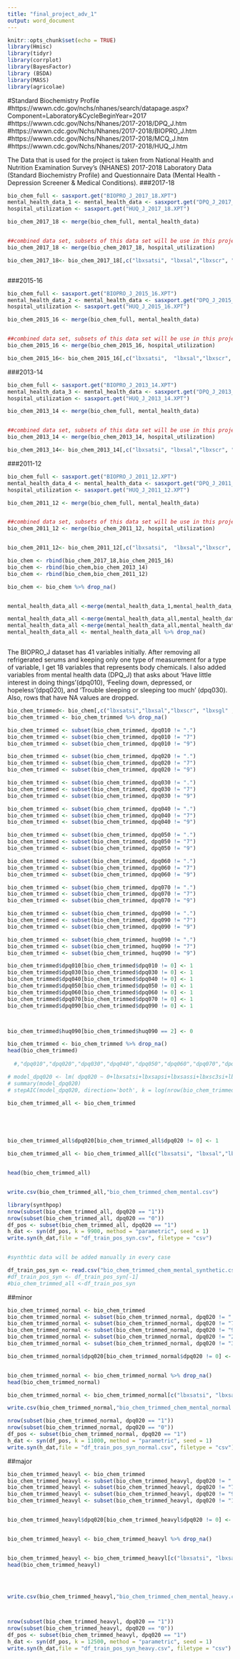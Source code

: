 ---
title: "final_project_adv_1"
output: word_document
---

```{r setup, include=FALSE}
knitr::opts_chunk$set(echo = TRUE)
library(Hmisc)
library(tidyr)
library(corrplot)
library(BayesFactor)
library (BSDA)
library(MASS)
library(agricolae)
```


#Standard Biochemistry Profile
#https://wwwn.cdc.gov/nchs/nhanes/search/datapage.aspx?Component=Laboratory&CycleBeginYear=2017
#https://wwwn.cdc.gov/Nchs/Nhanes/2017-2018/DPQ_J.htm
#https://wwwn.cdc.gov/Nchs/Nhanes/2017-2018/BIOPRO_J.htm
#https://wwwn.cdc.gov/Nchs/Nhanes/2017-2018/MCQ_J.htm
#https://wwwn.cdc.gov/Nchs/Nhanes/2017-2018/HUQ_J.htm

The Data that is used for the project is taken from National Health and Nutrition Examination Survey's (NHANES) 2017-2018 Laboratory Data (Standard Biochemistry Profile) and Questionnaire Data (Mental Health - Depression Screener & Medical Conditions).
###2017-18

```{r}


bio_chem_full <- sasxport.get("BIOPRO_J_2017_18.XPT")
mental_health_data_1 <- mental_health_data <- sasxport.get("DPQ_J_2017_18.XPT")
hospital_utilization <- sasxport.get("HUQ_J_2017_18.XPT")

bio_chem_2017_18 <- merge(bio_chem_full, mental_health_data)


##combined data set, subsets of this data set will be use in this project to different type of statistical analysis 
bio_chem_2017_18 <- merge(bio_chem_2017_18, hospital_utilization)

bio_chem_2017_18<- bio_chem_2017_18[,c("lbxsatsi", "lbxsal","lbxscr", "lbxsgl" , "lbxsch" ,"lbxsir" ,"lbxstr", "lbxsapsi","lbxsassi","lbxsc3si","lbxsbu","lbxsclsi","lbxsck","lbxsgb","lbxsgtsi","lbxsldsi","lbxsossi","lbxsph","lbxsksi","lbxsnasi","lbxstb","lbxsca","lbxstp","lbxsua","dpq010","dpq020","dpq030","dpq040","dpq050","dpq060","dpq070","dpq090","huq090")]



```

###2015-16

```{r}


bio_chem_full <- sasxport.get("BIOPRO_J_2015_16.XPT")
mental_health_data_2 <- mental_health_data <- sasxport.get("DPQ_J_2015_16.XPT")
hospital_utilization <- sasxport.get("HUQ_J_2015_16.XPT")

bio_chem_2015_16 <- merge(bio_chem_full, mental_health_data)


##combined data set, subsets of this data set will be use in this project to different type of statistical analysis 
bio_chem_2015_16 <- merge(bio_chem_2015_16, hospital_utilization)

bio_chem_2015_16<- bio_chem_2015_16[,c("lbxsatsi",  "lbxsal","lbxscr", "lbxsgl" , "lbxsch" ,"lbxsir" ,"lbxstr", "lbxsapsi","lbxsassi","lbxsc3si","lbxsbu","lbxsclsi","lbxsck","lbxsgb","lbxsgtsi","lbxsldsi","lbxsossi","lbxsph","lbxsksi","lbxsnasi","lbxstb","lbxsca","lbxstp","lbxsua","dpq010","dpq020","dpq030","dpq040","dpq050","dpq060","dpq070","dpq090","huq090")]

```
###2013-14

```{r}


bio_chem_full <- sasxport.get("BIOPRO_J_2013_14.XPT")
mental_health_data_3 <- mental_health_data <- sasxport.get("DPQ_J_2013_14.XPT")
hospital_utilization <- sasxport.get("HUQ_J_2013_14.XPT")

bio_chem_2013_14 <- merge(bio_chem_full, mental_health_data)


##combined data set, subsets of this data set will be use in this project to different type of statistical analysis 
bio_chem_2013_14 <- merge(bio_chem_2013_14, hospital_utilization)

bio_chem_2013_14<- bio_chem_2013_14[,c("lbxsatsi", "lbxsal","lbxscr", "lbxsgl" , "lbxsch" ,"lbxsir" ,"lbxstr", "lbxsapsi","lbxsassi","lbxsc3si","lbxsbu","lbxsclsi","lbxsck","lbxsgb","lbxsgtsi","lbxsldsi","lbxsossi","lbxsph","lbxsksi","lbxsnasi","lbxstb","lbxsca","lbxstp","lbxsua","dpq010","dpq020","dpq030","dpq040","dpq050","dpq060","dpq070","dpq090","huq090")]

```
###2011-12

```{r}


bio_chem_full <- sasxport.get("BIOPRO_J_2011_12.XPT")
mental_health_data_4 <- mental_health_data <- sasxport.get("DPQ_J_2011_12.XPT")
hospital_utilization <- sasxport.get("HUQ_J_2011_12.XPT")

bio_chem_2011_12 <- merge(bio_chem_full, mental_health_data)


##combined data set, subsets of this data set will be use in this project to different type of statistical analysis 
bio_chem_2011_12 <- merge(bio_chem_2011_12, hospital_utilization)


bio_chem_2011_12<- bio_chem_2011_12[,c("lbxsatsi",  "lbxsal","lbxscr", "lbxsgl" , "lbxsch" ,"lbxsir" ,"lbxstr", "lbxsapsi","lbxsassi","lbxsc3si","lbxsbu","lbxsclsi","lbxsck","lbxsgb","lbxsgtsi","lbxsldsi","lbxsossi","lbxsph","lbxsksi","lbxsnasi","lbxstb","lbxsca","lbxstp","lbxsua","dpq010","dpq020","dpq030","dpq040","dpq050","dpq060","dpq070","dpq090","huq090")]
```




```{r}
bio_chem <- rbind(bio_chem_2017_18,bio_chem_2015_16)
bio_chem <- rbind(bio_chem,bio_chem_2013_14)
bio_chem <- rbind(bio_chem,bio_chem_2011_12)

bio_chem <- bio_chem %>% drop_na()


mental_health_data_all <-merge(mental_health_data_1,mental_health_data_2)

mental_health_data_all <-merge(mental_health_data_all,mental_health_data_3)
mental_health_data_all <-merge(mental_health_data_all,mental_health_data_4)
mental_health_data_all <- mental_health_data_all %>% drop_na()



```


The BIOPRO_J dataset has 41 variables initially. After removing all refrigerated serums and keeping only one type of measurement for a type of variable, I get 18 variables that represents body chemicals. I also added variables from mental health data (DPQ_J) that asks about 'Have little interest in doing things'(dpq010), 'Feeling down, depressed, or hopeless'(dpq020), and 'Trouble sleeping or sleeping too much' (dpq030). Also, rows that have NA values are dropped.

```{r}

bio_chem_trimmed<- bio_chem[,c("lbxsatsi","lbxsal","lbxscr", "lbxsgl" , "lbxsch" ,"lbxsir" ,"lbxstr", "lbxsapsi","lbxsassi","lbxsc3si","lbxsbu","lbxsclsi","lbxsck","lbxsgb","lbxsgtsi","lbxsldsi","lbxsossi","lbxsph","lbxsksi","lbxsnasi","lbxstb","lbxsca","lbxstp","lbxsua","dpq010","dpq020","dpq030","dpq040","dpq050","dpq060","dpq070","dpq090","huq090")]
bio_chem_trimmed <- bio_chem_trimmed %>% drop_na()

bio_chem_trimmed <- subset(bio_chem_trimmed, dpq010 != ".")
bio_chem_trimmed <- subset(bio_chem_trimmed, dpq010 != "7")
bio_chem_trimmed <- subset(bio_chem_trimmed, dpq010 != "9")

bio_chem_trimmed <- subset(bio_chem_trimmed, dpq020 != ".")
bio_chem_trimmed <- subset(bio_chem_trimmed, dpq020 != "7")
bio_chem_trimmed <- subset(bio_chem_trimmed, dpq020 != "9")

bio_chem_trimmed <- subset(bio_chem_trimmed, dpq030 != ".")
bio_chem_trimmed <- subset(bio_chem_trimmed, dpq030 != "7")
bio_chem_trimmed <- subset(bio_chem_trimmed, dpq030 != "9")

bio_chem_trimmed <- subset(bio_chem_trimmed, dpq040 != ".")
bio_chem_trimmed <- subset(bio_chem_trimmed, dpq040 != "7")
bio_chem_trimmed <- subset(bio_chem_trimmed, dpq040 != "9")

bio_chem_trimmed <- subset(bio_chem_trimmed, dpq050 != ".")
bio_chem_trimmed <- subset(bio_chem_trimmed, dpq050 != "7")
bio_chem_trimmed <- subset(bio_chem_trimmed, dpq050 != "9")

bio_chem_trimmed <- subset(bio_chem_trimmed, dpq060 != ".")
bio_chem_trimmed <- subset(bio_chem_trimmed, dpq060 != "7")
bio_chem_trimmed <- subset(bio_chem_trimmed, dpq060 != "9")

bio_chem_trimmed <- subset(bio_chem_trimmed, dpq070 != ".")
bio_chem_trimmed <- subset(bio_chem_trimmed, dpq070 != "7")
bio_chem_trimmed <- subset(bio_chem_trimmed, dpq070 != "9")

bio_chem_trimmed <- subset(bio_chem_trimmed, dpq090 != ".")
bio_chem_trimmed <- subset(bio_chem_trimmed, dpq090 != "7")
bio_chem_trimmed <- subset(bio_chem_trimmed, dpq090 != "9")

bio_chem_trimmed <- subset(bio_chem_trimmed, huq090 != ".")
bio_chem_trimmed <- subset(bio_chem_trimmed, huq090 != "7")
bio_chem_trimmed <- subset(bio_chem_trimmed, huq090 != "9")

bio_chem_trimmed$dpq010[bio_chem_trimmed$dpq010 != 0] <- 1
bio_chem_trimmed$dpq030[bio_chem_trimmed$dpq030 != 0] <- 1
bio_chem_trimmed$dpq040[bio_chem_trimmed$dpq040 != 0] <- 1
bio_chem_trimmed$dpq050[bio_chem_trimmed$dpq050 != 0] <- 1
bio_chem_trimmed$dpq060[bio_chem_trimmed$dpq060 != 0] <- 1
bio_chem_trimmed$dpq070[bio_chem_trimmed$dpq070 != 0] <- 1
bio_chem_trimmed$dpq090[bio_chem_trimmed$dpq090 != 0] <- 1



bio_chem_trimmed$huq090[bio_chem_trimmed$huq090 == 2] <- 0

bio_chem_trimmed <- bio_chem_trimmed %>% drop_na()
head(bio_chem_trimmed)
 
  #,"dpq010","dpq020","dpq030","dpq040","dpq050","dpq060","dpq070","dpq080","dpq090","dpq100"
```

```{r}
# model_dpq020 <- lm( dpq020 ~ 0+lbxsatsi+lbxsapsi+lbxsassi+lbxsc3si+lbxsbu+lbxsclsi+lbxsck+lbxsgb+lbxsgtsi+lbxsldsi+lbxsossi+lbxsph+lbxsksi+lbxsnasi+lbxstb+lbxsca+lbxstp+lbxsua+dpq010+dpq030+dpq040+dpq050+dpq060+dpq070+dpq090+huq090,data=bio_chem_trimmed)
# summary(model_dpq020)
# stepAIC(model_dpq020, direction='both', k = log(nrow(bio_chem_trimmed)))

```

```{r}
bio_chem_trimmed_all <- bio_chem_trimmed





bio_chem_trimmed_all$dpq020[bio_chem_trimmed_all$dpq020 != 0] <- 1

bio_chem_trimmed_all <- bio_chem_trimmed_all[c("lbxsatsi", "lbxsal","lbxscr", "lbxsgl" , "lbxsch" ,"lbxsir" ,"lbxstr", "lbxsapsi","lbxsassi","lbxsc3si","lbxsbu","lbxsclsi","lbxsck","lbxsgb","lbxsgtsi","lbxsldsi","lbxsossi","lbxsph","lbxsksi","lbxsnasi","lbxstb","lbxsca","lbxstp","lbxsua","dpq020")]


head(bio_chem_trimmed_all)


write.csv(bio_chem_trimmed_all,"bio_chem_trimmed_chem_mental.csv")

```

```{r}
library(synthpop)
nrow(subset(bio_chem_trimmed_all, dpq020 == "1"))
nrow(subset(bio_chem_trimmed_all, dpq020 == "0"))
df_pos <- subset(bio_chem_trimmed_all, dpq020 == "1")
h_dat <- syn(df_pos, k = 9900, method = "parametric", seed = 1)
write.syn(h_dat,file = "df_train_pos_syn.csv", filetype = "csv")


#synthtic data will be added manually in every case

```
```{r}
df_train_pos_syn <- read.csv("bio_chem_trimmed_chem_mental_synthetic.csv", header=TRUE) 
#df_train_pos_syn <- df_train_pos_syn[-1]
#bio_chem_trimmed_all <-df_train_pos_syn
```

##minor



```{r}
bio_chem_trimmed_normal <- bio_chem_trimmed
bio_chem_trimmed_normal <- subset(bio_chem_trimmed_normal, dpq020 != ".")
bio_chem_trimmed_normal <- subset(bio_chem_trimmed_normal, dpq020 != "7")
bio_chem_trimmed_normal <- subset(bio_chem_trimmed_normal, dpq020 != "9")
bio_chem_trimmed_normal <- subset(bio_chem_trimmed_normal, dpq020 != "2")
bio_chem_trimmed_normal <- subset(bio_chem_trimmed_normal, dpq020 != "3")

bio_chem_trimmed_normal$dpq020[bio_chem_trimmed_normal$dpq020 != 0] <- 1


bio_chem_trimmed_normal <- bio_chem_trimmed_normal %>% drop_na()
head(bio_chem_trimmed_normal)

bio_chem_trimmed_normal <- bio_chem_trimmed_normal[c("lbxsatsi", "lbxsal","lbxscr", "lbxsgl" , "lbxsch" ,"lbxsir" ,"lbxstr", "lbxsapsi","lbxsassi","lbxsc3si","lbxsbu","lbxsclsi","lbxsck","lbxsgb","lbxsgtsi","lbxsldsi","lbxsossi","lbxsph","lbxsksi","lbxsnasi","lbxstb","lbxsca","lbxstp","lbxsua","dpq020")]

write.csv(bio_chem_trimmed_normal,"bio_chem_trimmed_chem_mental_normal.csv")

```

```{r}


nrow(subset(bio_chem_trimmed_normal, dpq020 == "1"))
nrow(subset(bio_chem_trimmed_normal, dpq020 == "0"))
df_pos <- subset(bio_chem_trimmed_normal, dpq020 == "1")
h_dat <- syn(df_pos, k = 11000, method = "parametric", seed = 1)
write.syn(h_dat,file = "df_train_pos_syn_normal.csv", filetype = "csv")
```
##major





```{r}
bio_chem_trimmed_heavyl <- bio_chem_trimmed
bio_chem_trimmed_heavyl <- subset(bio_chem_trimmed_heavyl, dpq020 != ".")
bio_chem_trimmed_heavyl <- subset(bio_chem_trimmed_heavyl, dpq020 != "7")
bio_chem_trimmed_heavyl <- subset(bio_chem_trimmed_heavyl, dpq020 != "9")
bio_chem_trimmed_heavyl <- subset(bio_chem_trimmed_heavyl, dpq020 != "1")


bio_chem_trimmed_heavyl$dpq020[bio_chem_trimmed_heavyl$dpq020 != 0] <- 1


bio_chem_trimmed_heavyl <- bio_chem_trimmed_heavyl %>% drop_na()


bio_chem_trimmed_heavyl <- bio_chem_trimmed_heavyl[c("lbxsatsi", "lbxsal","lbxscr", "lbxsgl" , "lbxsch" ,"lbxsir" ,"lbxstr", "lbxsapsi","lbxsassi","lbxsc3si","lbxsbu","lbxsclsi","lbxsck","lbxsgb","lbxsgtsi","lbxsldsi","lbxsossi","lbxsph","lbxsksi","lbxsnasi","lbxstb","lbxsca","lbxstp","lbxsua","dpq020")]
head(bio_chem_trimmed_heavyl)




write.csv(bio_chem_trimmed_heavyl,"bio_chem_trimmed_chem_mental_heavy.csv")




```


```{r}

nrow(subset(bio_chem_trimmed_heavyl, dpq020 == "1"))
nrow(subset(bio_chem_trimmed_heavyl, dpq020 == "0"))
df_pos <- subset(bio_chem_trimmed_heavyl, dpq020 == "1")
h_dat <- syn(df_pos, k = 12500, method = "parametric", seed = 1)
write.syn(h_dat,file = "df_train_pos_syn_heavy.csv", filetype = "csv")

```